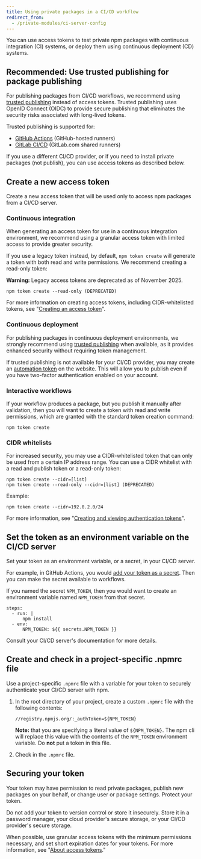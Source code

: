 ```yaml
---
title: Using private packages in a CI/CD workflow
redirect_from:
  - /private-modules/ci-server-config
---
```


You can use access tokens to test private npm packages with continuous integration (CI) systems, or deploy them using continuous deployment (CD) systems.

## Recommended: Use trusted publishing for package publishing

For publishing packages from CI/CD workflows, we recommend using [trusted publishing](/trusted-publishers) instead of access tokens. Trusted publishing uses OpenID Connect (OIDC) to provide secure publishing that eliminates the security risks associated with long-lived tokens.

Trusted publishing is supported for:

- [GitHub Actions](https://github.com/features/actions) (GitHub-hosted runners)
- [GitLab CI/CD](https://docs.gitlab.com/ci/pipelines/) (GitLab.com shared runners)

If you use a different CI/CD provider, or if you need to install private packages (not publish), you can use access tokens as described below.

## Create a new access token

Create a new access token that will be used only to access npm packages from a CI/CD server.

### Continuous integration

When generating an access token for use in a continuous integration environment, we recommend using a granular access token with limited access to provide greater security.

If you use a legacy token instead, by default, `npm token create` will generate a token with both read and write permissions. We recommend creating a read-only token:

<Note>

**Warning:** Legacy access tokens are deprecated as of November 2025.

</Note>

```
npm token create --read-only (DEPRECATED)
```

For more information on creating access tokens, including CIDR-whitelisted tokens, see "[Creating an access token][create-token]".

### Continuous deployment

For publishing packages in continuous deployment environments, we strongly recommend using [trusted publishing](/trusted-publishers) when available, as it provides enhanced security without requiring token management.

If trusted publishing is not available for your CI/CD provider, you may create an [automation token][create-token] on the website. This will allow you to publish even if you have two-factor authentication enabled on your account.

### Interactive workflows

If your workflow produces a package, but you publish it manually after validation, then you will want to create a token with read and write permissions, which are granted with the standard token creation command:

```
npm token create
```

### CIDR whitelists

For increased security, you may use a CIDR-whitelisted token that can only be used from a certain IP address range. You can use a CIDR whitelist with a read and publish token or a read-only token:

```
npm token create --cidr=[list]
npm token create --read-only --cidr=[list] (DEPRECATED)
```

Example:

```
npm token create --cidr=192.0.2.0/24
```

For more information, see "[Creating and viewing authentication tokens][create-token]".

## Set the token as an environment variable on the CI/CD server

Set your token as an environment variable, or a secret, in your CI/CD server.

For example, in GitHub Actions, you would [add your token as a secret](https://docs.github.com/en/actions/configuring-and-managing-workflows/creating-and-storing-encrypted-secrets). Then you can make the secret available to workflows.

If you named the secret `NPM_TOKEN`, then you would want to create an environment variable named `NPM_TOKEN` from that secret.

```
steps:
  - run: |
      npm install
  - env:
      NPM_TOKEN: ${{ secrets.NPM_TOKEN }}
```

Consult your CI/CD server's documentation for more details.

## Create and check in a project-specific .npmrc file

Use a project-specific `.npmrc` file with a variable for your token to securely authenticate your CI/CD server with npm.

1. In the root directory of your project, create a custom `.npmrc` file with the following contents:

   ```
   //registry.npmjs.org/:_authToken=${NPM_TOKEN}
   ```

   **Note:** that you are specifying a literal value of `${NPM_TOKEN}`. The npm cli will replace this value with the contents of the `NPM_TOKEN` environment variable. Do **not** put a token in this file.

2. Check in the `.npmrc` file.

## Securing your token

Your token may have permission to read private packages, publish new packages on your behalf, or change user or package settings. Protect your token.

Do not add your token to version control or store it insecurely. Store it in a password manager, your cloud provider's secure storage, or your CI/CD provider's secure storage.

When possible, use granular access tokens with the minimum permissions necessary, and set short expiration dates for your tokens. For more information, see "[About access tokens][about-tokens]."

[create-token]: creating-and-viewing-access-tokens
[about-tokens]: about-access-tokens
